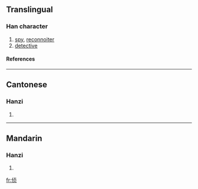 {{see|偵}}

==Translingual==
===Han character===
{{Han char|rn=9|rad=人|as=06|sn=8|four=|canj=人卜月人 (OYBO)}}
# [[spy]], [[reconnoiter]]
# [[detective]]
====References====
{{Han ref|kx=0102.291|hdz=10147.070|uh=4FA6|ud=20390}}
----
==Cantonese==
===Hanzi===
{{yue-hanzi|jyut=|y=jing1}}
# {{defn|Cantonese}}
----
==Mandarin==
===Hanzi===
{{cmn-hanzi|tra=偵|pin=[[zhēn]] ([[zhen1]])|wg=chen<sup>1</sup>}}
# {{defn|Mandarin}}

[[fr:侦]]